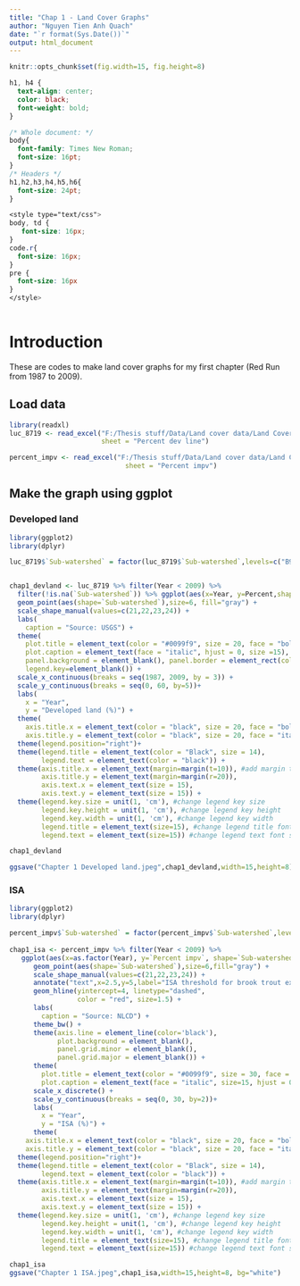 ```yaml
---
title: "Chap 1 - Land Cover Graphs"
author: "Nguyen Tien Anh Quach"
date: "`r format(Sys.Date())`"
output: html_document
---
```


```r
knitr::opts_chunk$set(fig.width=15, fig.height=8)
```

```css
h1, h4 {
  text-align: center;
  color: black;
  font-weight: bold;
}

/* Whole document: */
body{
  font-family: Times New Roman;
  font-size: 16pt;
}
/* Headers */
h1,h2,h3,h4,h5,h6{
  font-size: 24pt;
}

<style type="text/css">
body, td {
   font-size: 16px;
}
code.r{
  font-size: 16px;
}
pre {
  font-size: 16px
}
</style>
  
```

# Introduction

These are codes to make land cover graphs for my first chapter (Red Run from 1987 to 2009).

## Load data

```r
library(readxl)
luc_8719 <- read_excel("F:/Thesis stuff/Data/Land cover data/Land Cover data.xlsx", 
                       sheet = "Percent dev line")

percent_impv <- read_excel("F:/Thesis stuff/Data/Land cover data/Land Cover data.xlsx", 
                             sheet = "Percent impv")
```

## Make the graph using ggplot

### Developed land

```r
library(ggplot2)
library(dplyr)

luc_8719$`Sub-watershed` = factor(luc_8719$`Sub-watershed`,levels=c("B9", "B7","B9A","B1"))


chap1_devland <- luc_8719 %>% filter(Year < 2009) %>% 
  filter(!is.na(`Sub-watershed`)) %>% ggplot(aes(x=Year, y=Percent,shape=`Sub-watershed`)) +
  geom_point(aes(shape=`Sub-watershed`),size=6, fill="gray") +
  scale_shape_manual(values=c(21,22,23,24)) +
  labs(
    caption = "Source: USGS") +
  theme(
    plot.title = element_text(color = "#0099f9", size = 20, face = "bold", hjust = 0.5),
    plot.caption = element_text(face = "italic", hjust = 0, size =15),
    panel.background = element_blank(), panel.border = element_rect(colour = "black", fill = NA, size = 1.2),
    legend.key=element_blank()) +
  scale_x_continuous(breaks = seq(1987, 2009, by = 3)) + 
  scale_y_continuous(breaks = seq(0, 60, by=5))+
  labs(
    x = "Year",
    y = "Developed land (%)") +
  theme(
    axis.title.x = element_text(color = "black", size = 20, face = "bold"),
    axis.title.y = element_text(color = "black", size = 20, face = "italic")) +
  theme(legend.position="right")+
  theme(legend.title = element_text(color = "Black", size = 14),
        legend.text = element_text(color = "black")) + 
  theme(axis.title.x = element_text(margin=margin(t=10)), #add margin to x-axis title
        axis.title.y = element_text(margin=margin(r=20)),
        axis.text.x = element_text(size = 15),
        axis.text.y = element_text(size = 15)) + 
  theme(legend.key.size = unit(1, 'cm'), #change legend key size
        legend.key.height = unit(1, 'cm'), #change legend key height
        legend.key.width = unit(1, 'cm'), #change legend key width
        legend.title = element_text(size=15), #change legend title font size
        legend.text = element_text(size=15)) #change legend text font size

chap1_devland

ggsave("Chapter 1 Developed land.jpeg",chap1_devland,width=15,height=8)
```

### ISA

```r
library(ggplot2)
library(dplyr)

percent_impv$`Sub-watershed` = factor(percent_impv$`Sub-watershed`,levels=c("B9", "B7","B9A","B1"))
  
chap1_isa <- percent_impv %>% filter(Year < 2009) %>%
   ggplot(aes(x=as.factor(Year), y=`Percent impv`, shape=`Sub-watershed`)) +
      geom_point(aes(shape=`Sub-watershed`),size=6,fill="gray") +
      scale_shape_manual(values=c(21,22,23,24)) +
      annotate("text",x=2.5,y=5,label="ISA threshold for brook trout existence (Stranko et al. 2008)", size = 6,fontface="italic") +
      geom_hline(yintercept=4, linetype="dashed", 
                 color = "red", size=1.5) +
      labs(
        caption = "Source: NLCD") +
      theme_bw() +
      theme(axis.line = element_line(color='black'),
            plot.background = element_blank(),
            panel.grid.minor = element_blank(),
            panel.grid.major = element_blank()) +
      theme(
        plot.title = element_text(color = "#0099f9", size = 30, face = "bold", hjust = 0.5),
        plot.caption = element_text(face = "italic", size=15, hjust = 0)) +
      scale_x_discrete() +
      scale_y_continuous(breaks = seq(0, 30, by=2))+
      labs(
        x = "Year",
        y = "ISA (%)") +
      theme(
    axis.title.x = element_text(color = "black", size = 20, face = "bold"),
    axis.title.y = element_text(color = "black", size = 20, face = "italic")) +
  theme(legend.position="right")+
  theme(legend.title = element_text(color = "Black", size = 14),
        legend.text = element_text(color = "black")) + 
  theme(axis.title.x = element_text(margin=margin(t=10)), #add margin to x-axis title
        axis.title.y = element_text(margin=margin(r=20)),
        axis.text.x = element_text(size = 15),
        axis.text.y = element_text(size = 15)) + 
  theme(legend.key.size = unit(1, 'cm'), #change legend key size
        legend.key.height = unit(1, 'cm'), #change legend key height
        legend.key.width = unit(1, 'cm'), #change legend key width
        legend.title = element_text(size=15), #change legend title font size
        legend.text = element_text(size=15)) #change legend text font size

chap1_isa
ggsave("Chapter 1 ISA.jpeg",chap1_isa,width=15,height=8, bg="white")

```

